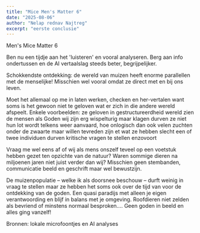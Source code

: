 ```yaml
---
title: "Mice Men's Matter 6"
date: "2025-08-06"
author: "Nelap rednav Najtreg"
excerpt: "eerste conclusie"
---
```


Men's Mice Matter 6

Ben nu een tijdje aan het 'luisteren' en vooral analyseren.
Berg aan info ondertussen en de AI vertaalslag steeds beter, begrijpelijker.

Schokkendste ontdekking: de wereld van muizen heeft enorme parallellen met de menselijke! Misschien wel vooral omdat ze direct met en bij ons leven.

Moet het allemaal op me in laten werken, checken en her-vertalen want soms is het gewoon niet te geloven wat er zich in die andere wereld afspeelt.
Enkele voorbeelden:
ze geloven in gestructureerdheid wereld
zien de mensen als Goden
wij zijn erg wispelturig maar klagen durven ze niet
hun lot wordt telkens weer aanvaard, hoe onlogisch dan ook
velen zuchten onder de zwaarte maar willen tevreden zijn et wat ze hebben
slecht een of twee individuen durven kritische vragen te stellen
enzovoort

Vraag me wel eens af of wij als mens onszelf teveel op een voetstuk hebben gezet ten opzichte van de natuur? Waren sommige dieren na miljoenen jaren niet juist verder dan wij? Misschien geen stembanden, communicatie beeld en geschrift maar wel bewustzijn.

De muizenpopulatie – welke ik als doorsnee beschouw – durft weinig in vraag te stellen maar ze hebben het soms ook over de tijd van voor de ontdekking van de goden.
Een quasi paradijs met alleen je eigen verantwoording en blijf in balans met je omgeving.
Roofdieren niet zelden als bevriend of minstens normaal besproken....
Geen goden in beeld en alles ging vanzelf!

Bronnen: lokale microfoontjes en AI analyses
